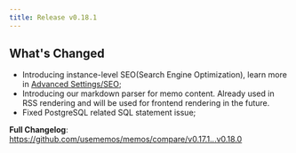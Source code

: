 ```yaml
---
title: Release v0.18.1
---
```


## What's Changed

- Introducing instance-level SEO(Search Engine Optimization), learn more in [Advanced Settings/SEO](/docs/advanced-settings/seo);
- Introducing our markdown parser for memo content. Already used in RSS rendering and will be used for frontend rendering in the future.
- Fixed PostgreSQL related SQL statement issue;

**Full Changelog**: https://github.com/usememos/memos/compare/v0.17.1...v0.18.0

